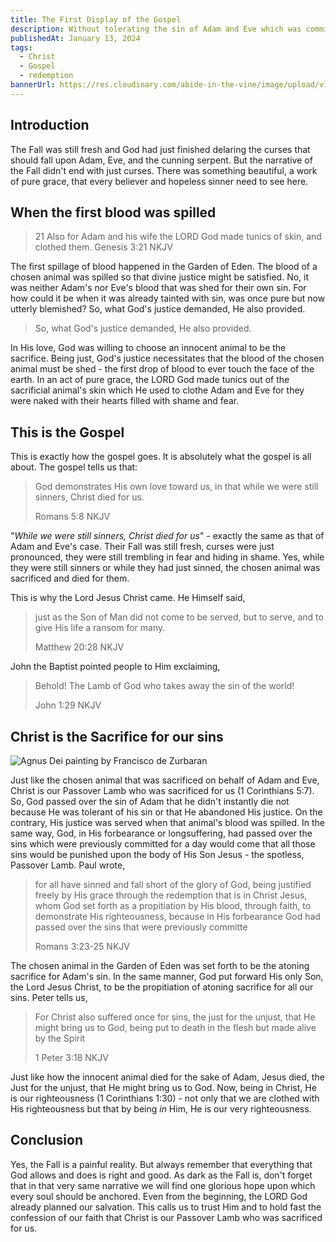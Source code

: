 ```yaml
---
title: The First Display of the Gospel
description: Without tolerating the sin of Adam and Eve which was committed in the Garden of Eden, God in His love was willing to sacrifice a chosen animal whose blood was spilled so that His justice might be satisfied and from whose skin He made tunics which He used to clothe them. This is exactly the Gospel.
publishedAt: January 13, 2024
tags:
  - Christ
  - Gospel
  - redemption
bannerUrl: https://res.cloudinary.com/abide-in-the-vine/image/upload/v1705120268/abideinthevine/agnus-dei_rp9r2n.webp
---
```


## Introduction

The Fall was still fresh and God had just finished delaring the curses that should fall upon Adam, Eve, and the cunning serpent. But the narrative of the Fall didn't end with just curses. There was something beautiful, a work of pure grace, that every believer and hopeless sinner need to see here.

## When the first blood was spilled

> 21 Also for Adam and his wife the LORD God made tunics of skin, and clothed them.
> Genesis 3:21 NKJV

The first spillage of blood happened in the Garden of Eden. The blood of a chosen animal was spilled so that divine justice might be satisfied. No, it was neither Adam's nor Eve's blood that was shed for their own sin. For how could it be when it was already tainted with sin, was once pure but now utterly blemished? So, what God's justice demanded, He also provided.

> So, what God's justice demanded, He also provided.

In His love, God was willing to choose an innocent animal to be the sacrifice. Being just, God's justice necessitates that the blood of the chosen animal must be shed - the first drop of blood to ever touch the face of the earth. In an act of pure grace, the LORD God made tunics out of the sacrificial animal's skin which He used to clothe Adam and Eve for they were naked with their hearts filled with shame and fear.

## This is the Gospel

This is exactly how the gospel goes. It is absolutely what the gospel is all about. The gospel tells us that:

> God demonstrates His own love toward us, in that while we were still sinners, Christ died for us.
>
> Romans 5:8 NKJV

"_While we were still sinners, Christ died for us_" - exactly the same as that of Adam and Eve's case. Their Fall was still fresh, curses were just pronounced, they were still trembling in fear and hiding in shame. Yes, while they were still sinners or while they had just sinned, the chosen animal was sacrificed and died for them.

This is why the Lord Jesus Christ came. He Himself said,

> just as the Son of Man did not come to be served, but to serve, and to give His life a ransom for many.
>
> Matthew 20:28 NKJV

John the Baptist pointed people to Him exclaiming,

> Behold! The Lamb of God who takes away the sin of the world!
>
> John 1:29 NKJV

## Christ is the Sacrifice for our sins

![Agnus Dei painting by Francisco de Zurbaran](https://res.cloudinary.com/abide-in-the-vine/image/upload/v1705120268/abideinthevine/agnus-dei_rp9r2n.webp)

Just like the chosen animal that was sacrificed on behalf of Adam and Eve, Christ is our Passover Lamb who was sacrificed for us (1 Corinthians 5:7). So, God passed over the sin of Adam that he didn't instantly die not because He was tolerant of his sin or that He abandoned His justice. On the contrary, His justice was served when that animal's blood was spilled. In the same way, God, in His forbearance or longsuffering, had passed over the sins which were previously committed for a day would come that all those sins would be punished upon the body of His Son Jesus - the spotless, Passover Lamb. Paul wrote,

> for all have sinned and fall short of the glory of God, being justified freely by His grace through the redemption that is in Christ Jesus, whom God set forth as a propitiation by His blood, through faith, to demonstrate His righteousness, because in His forbearance God had passed over the sins that were previously committe
>
> Romans 3:23-25 NKJV

The chosen animal in the Garden of Eden was set forth to be the atoning sacrifice for Adam's sin. In the same manner, God put forward His only Son, the Lord Jesus Christ, to be the propitiation of atoning sacrifice for all our sins. Peter tells us,

> For Christ also suffered once for sins, the just for the unjust, that He might bring us to God, being put to death in the flesh but made alive by the Spirit
>
> 1 Peter 3:18 NKJV

Just like how the innocent animal died for the sake of Adam, Jesus died, the Just for the unjust, that He might bring us to God. Now, being in Christ, He is our righteousness (1 Corinthians 1:30) - not only that we are clothed with His righteousness but that by being _in_ Him, He is our very righteousness.

## Conclusion

Yes, the Fall is a painful reality. But always remember that everything that God allows and does is right and good. As dark as the Fall is, don't forget that in that very same narrative we will find one glorious hope upon which every soul should be anchored. Even from the beginning, the LORD God already planned our salvation. This calls us to trust Him and to hold fast the confession of our faith that Christ is our Passover Lamb who was sacrificed for us.
